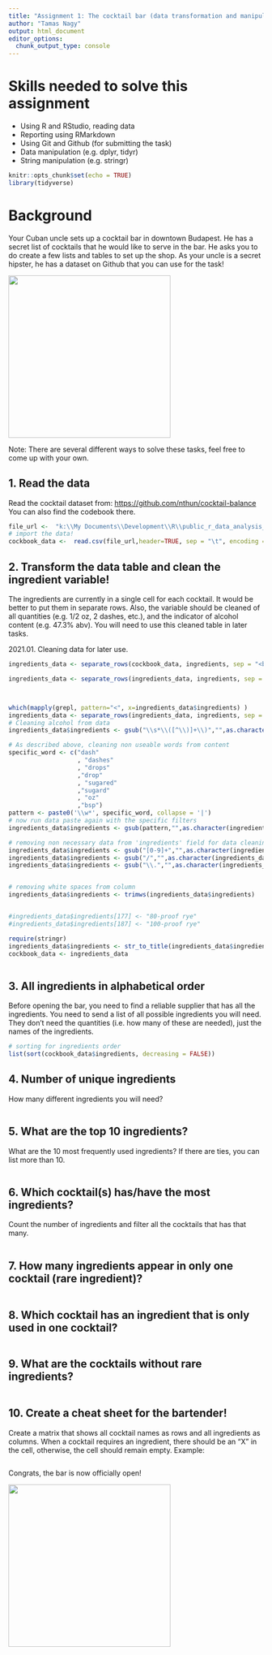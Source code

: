 ---
title: "Assignment 1: The cocktail bar (data transformation and manipulation)"
author: "Tamas Nagy"
output: html_document
editor_options: 
  chunk_output_type: console
---

# Skills needed to solve this assignment

-   Using R and RStudio, reading data
-   Reporting using RMarkdown
-   Using Git and Github (for submitting the task)
-   Data manipulation (e.g. dplyr, tidyr)
-   String manipulation (e.g. stringr)

```{r setup, include=FALSE}
knitr::opts_chunk$set(echo = TRUE)
library(tidyverse)
```

# Background

Your Cuban uncle sets up a cocktail bar in downtown Budapest. He has a secret list of cocktails that he would like to serve in the bar. He asks you to do create a few lists and tables to set up the shop. As your uncle is a secret hipster, he has a dataset on Github that you can use for the task!

![](https://media1.tenor.com/images/57a519cffd0ad4693be3b9c94b211540/tenor.gif?itemid=5195211){width="320"}

Note: There are several different ways to solve these tasks, feel free to come up with your own.

## 1. Read the data

Read the cocktail dataset from: <https://github.com/nthun/cocktail-balance> You can also find the codebook there.

```{r}
file_url <-  "k:\\My Documents\\Development\\R\\public_r_data_analysis_2021_fall\\data\\cocktail_data.tsv"
# import the data!
cockbook_data <-  read.csv(file_url,header=TRUE, sep = "\t", encoding = "utf-8")
```

## 2. Transform the data table and clean the ingredient variable!

The ingredients are currently in a single cell for each cocktail. It would be better to put them in separate rows. Also, the variable should be cleaned of all quantities (e.g. 1/2 oz, 2 dashes, etc.), and the indicator of alcohol content (e.g. 47.3% abv). You will need to use this cleaned table in later tasks.

2021.01.
Cleaning data for later use. 

```{r}
ingredients_data <- separate_rows(cockbook_data, ingredients, sep = "<br/>", convert = TRUE)
```


```{r}
ingredients_data <- separate_rows(ingredients_data, ingredients, sep = "<br>", convert = TRUE)



which(mapply(grepl, pattern="<", x=ingredients_data$ingredients) )
ingredients_data <- separate_rows(ingredients_data, ingredients, sep = "<b4/>", convert = TRUE)
# Cleaning alcohol from data
ingredients_data$ingredients <- gsub("\\s*\\([^\\)]+\\)","",as.character(ingredients_data$ingredients))

# As described above, cleaning non useable words from content
specific_word <- c("dash"
                   , "dashes"
                   , "drops"
                   ,"drop"
                   , "sugared"
                   ,"sugard"
                   , "oz"
                   ,"bsp")
pattern <- paste0('\\w*', specific_word, collapse = '|')
# now run data paste again with the specific filters
ingredients_data$ingredients <- gsub(pattern,"",as.character(ingredients_data$ingredients))

# removing non necessary data from 'ingredients' field for data cleaning
ingredients_data$ingredients <- gsub("[0-9]+","",as.character(ingredients_data$ingredients))
ingredients_data$ingredients <- gsub("/","",as.character(ingredients_data$ingredients))
ingredients_data$ingredients <- gsub("\\.","",as.character(ingredients_data$ingredients))


# removing white spaces from column
ingredients_data$ingredients <- trimws(ingredients_data$ingredients)


#ingredients_data$ingredients[177] <- "80-proof rye"
#ingredients_data$ingredients[187] <- "100-proof rye"

require(stringr)
ingredients_data$ingredients <- str_to_title(ingredients_data$ingredients)
cockbook_data <- ingredients_data



```

## 3. All ingredients in alphabetical order

Before opening the bar, you need to find a reliable supplier that has all the ingredients. You need to send a list of all possible ingredients you will need. They don't need the quantities (i.e. how many of these are needed), just the names of the ingredients.

```{r}
# sorting for ingredients order 
list(sort(cockbook_data$ingredients, decreasing = FALSE))
```

## 4. Number of unique ingredients

How many different ingredients you will need?

```{r}

```

## 5. What are the top 10 ingredients?

What are the 10 most frequently used ingredients? If there are ties, you can list more than 10.

```{r}

```

## 6. Which cocktail(s) has/have the most ingredients?

Count the number of ingredients and filter all the cocktails that has that many.

```{r}

```

## 7. How many ingredients appear in only one cocktail (rare ingredient)?

```{r}

```

## 8. Which cocktail has an ingredient that is only used in one cocktail?

```{r}

```

## 9. What are the cocktails without rare ingredients?

```{r}
  
```

## 10. Create a cheat sheet for the bartender!

Create a matrix that shows all cocktail names as rows and all ingredients as columns. When a cocktail requires an ingredient, there should be an "X" in the cell, otherwise, the cell should remain empty. Example:

```{r}

```


Congrats, the bar is now officially open!

![](https://i.pinimg.com/originals/4e/c1/0c/4ec10c9d32b2c7c28b4b638c7f809ec5.gif){width="320"}
